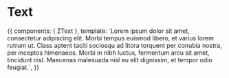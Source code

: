 
<Meta title="Atoms/Text" component={ZText} />

# Text

<Props of={ZText} />

<Preview>
  <Story name="Common">
    {{
        components: { ZText },
        template: `<ZText>Lorem ipsum dolor sit amet, consectetur adipiscing elit. Morbi tempus euismod libero, et varius lorem rutrum ut. Class aptent taciti sociosqu ad litora torquent per conubia nostra, per inceptos himenaeos. Morbi in nibh luctus, fermentum arcu sit amet, tincidunt nisl. Maecenas malesuada nisl eu elit dignissim, et tempor odio feugiat.</ZText>`,
    }}
  </Story>
</Preview>
